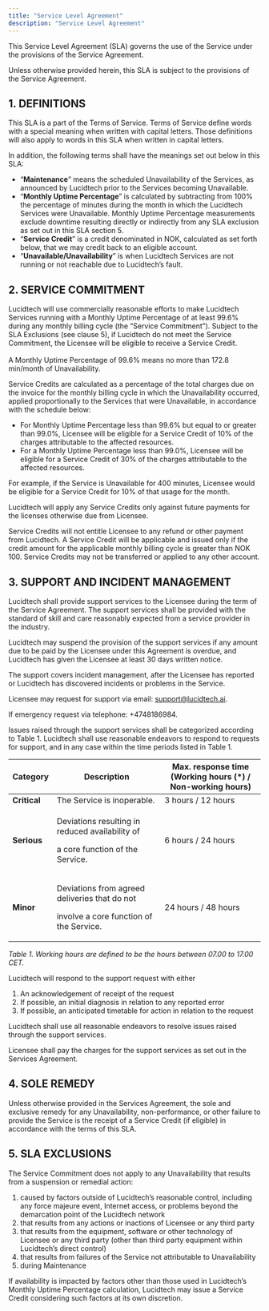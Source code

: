 ```yaml
---
title: "Service Level Agreement"
description: "Service Level Agreement"
---
```


This Service Level Agreement (SLA) governs the use of the Service under the provisions of the Service Agreement.

Unless otherwise provided herein, this SLA is subject to the provisions of the Service Agreement.

## **1. DEFINITIONS**

This SLA is a part of the Terms of Service. Terms of Service define words with a special meaning when written with capital letters. Those definitions will also apply to words in this SLA when written in capital letters.

In addition, the following terms shall have the meanings set out below in this SLA:

* “**Maintenance**” means the scheduled Unavailability of the Services, as announced by Lucidtech prior to the Services becoming Unavailable.
* “**Monthly Uptime Percentage**” is calculated by subtracting from 100% the percentage of minutes during the month in which the Lucidtech Services were Unavailable. Monthly Uptime Percentage measurements exclude downtime resulting directly or indirectly from any SLA exclusion as set out in this SLA section 5.
* “**Service Credit**” is a credit denominated in NOK, calculated as set forth below, that we may credit back to an eligible account.
* “**Unavailable/Unavailability**” is when Lucidtech Services are not running or not reachable due to Lucidtech’s fault.

## **2. SERVICE COMMITMENT**

Lucidtech will use commercially reasonable efforts to make Lucidtech Services running with a Monthly Uptime Percentage of at least 99.6% during any monthly billing cycle (the “Service Commitment”). Subject to the SLA Exclusions (see clause 5), if Lucidtech do not meet the Service Commitment, the Licensee will be eligible to receive a Service Credit.\
\
A Monthly Uptime Percentage of 99.6% means no more than 172.8 min/month of Unavailability.

Service Credits are calculated as a percentage of the total charges due on the invoice for the monthly billing cycle in which the Unavailability occurred, applied proportionally to the Services that were Unavailable, in accordance with the schedule below:

* For Monthly Uptime Percentage less than 99.6% but equal to or greater than 99.0%, Licensee will be eligible for a Service Credit of 10% of the charges attributable to the affected resources.
* For a Monthly Uptime Percentage less than 99.0%, Licensee will be eligible for a Service Credit of 30% of the charges attributable to the affected resources.

For example, if the Service is Unavailable for 400 minutes, Licensee would be eligible for a Service Credit for 10% of that usage for the month.

Lucidtech will apply any Service Credits only against future payments for the licenses otherwise due from Licensee.

Service Credits will not entitle Licensee to any refund or other payment from Lucidtech. A Service Credit will be applicable and issued only if the credit amount for the applicable monthly billing cycle is greater than NOK 100. Service Credits may not be transferred or applied to any other account.

## **3. SUPPORT AND INCIDENT MANAGEMENT**

Lucidtech shall provide support services to the Licensee during the term of the Service Agreement. The support services shall be provided with the standard of skill and care reasonably expected from a service provider in the industry.&#x20;

Lucidtech may suspend the provision of the support services if any amount due to be paid by the Licensee under this Agreement is overdue, and Lucidtech has given the Licensee at least 30 days written notice.

The support covers incident management, after the Licensee has reported or Lucidtech has discovered incidents or problems in the Service.&#x20;

Licensee may request for support via email:  [support@lucidtech.ai](mailto:support@lucidtech.ai).

If emergency request via telephone: +4748186984.

Issues raised through the support services shall be categorized according to Table 1. Lucidtech shall use reasonable endeavors to respond to requests for support, and in any case within the time periods listed in Table 1.

| **Category** | **Description** | Max. response time <br />(Working hours (*) / Non-working hours) |
| ------------ | -------------------------------------------------------------------------------------------------- | ------------------------------------------------------------------------------------------------------------------------------ |
| **Critical** | The Service is inoperable.                                                                         | 3 hours / 12 hours                                                                                                             |
| **Serious**  | <p>Deviations resulting in reduced availability of</p><p>a core function of the Service.</p>       | 6 hours / 24 hours                                                                                                             |
| **Minor**    | <p>Deviations from agreed deliveries that do not</p><p>involve a core function of the Service.</p> | 24 hours / 48 hours                                                                                                            |

&#x20; _Table 1. Working hours are defined to be the hours between 07.00 to 17.00 CET._

Lucidtech will respond to the support request with either

1. An acknowledgement of receipt of the request
2. If possible, an initial diagnosis in relation to any reported error
3. If possible, an anticipated timetable for action in relation to the request

Lucidtech shall use all reasonable endeavors to resolve issues raised through the support services.&#x20;

Licensee shall pay the charges for the support services as set out in the Services Agreement.

## **4. SOLE REMEDY**

Unless otherwise provided in the Services Agreement, the sole and exclusive remedy for any Unavailability, non-performance, or other failure to provide the Service is the receipt of a Service Credit (if eligible) in accordance with the terms of this SLA.

## **5. SLA EXCLUSIONS**

The Service Commitment does not apply to any Unavailability that results from a suspension or remedial action:

1. caused by factors outside of Lucidtech’s reasonable control, including any force majeure event, Internet access, or problems beyond the demarcation point of the Lucidtech network
2. that results from any actions or inactions of Licensee or any third party
3. that results from the equipment, software or other technology of Licensee or any third party (other than third party equipment within Lucidtech’s direct control)
4. that results from failures of the Service not attributable to Unavailability
5. during Maintenance

If availability is impacted by factors other than those used in Lucidtech’s Monthly Uptime Percentage calculation, Lucidtech may issue a Service Credit considering such factors at its own discretion.

